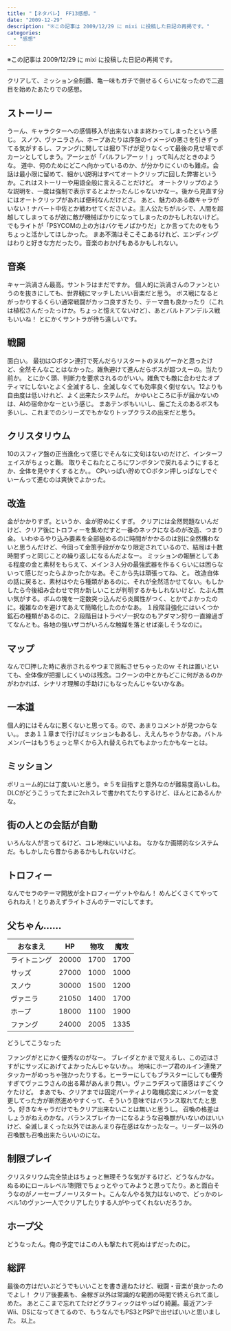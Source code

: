 ---
title: "【ネタバレ】 FF13感想。"
date: "2009-12-29"
description: "※この記事は 2009/12/29 に mixi に投稿した日記の再掲です。"
categories:
  - "感想"
---

※この記事は 2009/12/29 に mixi に投稿した日記の再掲です。

---

クリアして、ミッション全制覇、亀一味もガチで倒せるくらいになったので二週目を始めたあたりでの感想。

## ストーリー

うーん、キャラクターへの感情移入が出来ないまま終わってしまったという感じ。
スノウ、ヴァニラさん、ホープあたりは序盤のイメージの悪さを引きずってる気がするし、ファングに関しては掘り下げが足りなくって最後の見せ場でポカーンとしてしまう。アーシェが「バルフレアーッ！」って叫んだときのような。
道中、何のためにどこへ向かっているのか、が分かりにくいのも難点。会話は最小限に留めて、細かい説明はすべてオートクリップに回した弊害というか。これはストーリーや用語全般に言えることだけど。
オートクリップのような説明を、一度は強制で表示するとよかったんじゃないかなー。後から見直す分にはオートクリップがあれば便利なんだけどさ。
あと、魅力のある敵キャラがいない！ナバート中佐とか戦わせてくださいよ。主人公たちがルシで、人間を超越してしまってるが故に敵が機械ばかりになってしまったのかもしれないけど。でもライトが「PSYCOMの上の方はバケモノばかりだ」とか言ってたのをもうちょっと活かしてほしかった。
まあ不満はそこそこあるけれど、エンディングはわりと好きな方だったり。音楽のおかげもあるかもしれない。

## 音楽

キャー浜渦さん最高。サントラはまだですか。
個人的に浜渦さんのファンというのを抜きにしても、世界観にマッチしたいい音楽だと思う。
ボス戦になるとがっかりするくらい通常戦闘がカッコ良すぎたり、テーマ曲も良かったり（これは植松さんだったっけか。ちょっと憶えてないけど）、あとバルトアンデルス戦もいいね！
とにかくサントラが待ち遠しいです。

## 戦闘

面白い。
最初は○ボタン連打で死んだらリスタートのヌルゲーかと思ったけど、全然そんなことはなかった。雑魚避けて進んだらボスが超つえーの。当たり前か。
とにかく頭、判断力を要求されるのがいい。雑魚でも敵に合わせたオプティマにしないとよく全滅するし、全滅しなくても効率良く倒せない。12よりも自由度は低いけれど、よく出来たシステムだ。
かゆいところに手が届かないのは、AIの宿命かなーという感じ。
まあテンポもいいし、歯ごたえのあるボスも多いし、これまでのシリーズでもかなりトップクラスの出来だと思う。

## クリスタリウム

10のスフィア盤の正当進化って感じでそんなに文句はないのだけど、インターフェイスがちょっと難。
取りそこねたところにワンボタンで戻れるようにするとか、全体を見やすくするとか。。
CPいっぱい貯めて○ボタン押しっぱなしでぐいーんって進むのは爽快でよかった。

## 改造

金がかかりすぎ。というか、金が貯めにくすぎ。
クリアには全然問題ないんだけど、クリア後にトロフィーを集めだすと一番のネックになるのが改造、つまり金。
いわゆるやり込み要素を全部極めるのに時間がかかるのは別に全然構わないと思うんだけど、今回って金策手段がかなり限定されているので、結局は十数時間ずっと同じことの繰り返しになるんだよなー。
ミッションの報酬としてある程度の金と素材をもらえて、メイン３人分の最強武器を作るくらいには困らないって感じだったらよかったかなあ。そこから先は頑張ってね、と。
改造自体の話に戻ると、素材はやたら種類があるのに、それが全然活かせてない。もしかしたら今後組み合わせで何か新しいことが判明するかもしれないけど、たぶん無い気がする。ボムの塊を一定数突っ込んだら炎属性がつく、とかでよかったのに。複雑なのを避けてあえて簡略化したのかなあ。
１段階目強化にはいくつか鉱石の種類があるのに、２段階目はトラペゾ一択なのもアダマン狩り一直線過ぎてなんとも。各地の強いザコがいろんな触媒を落とせば楽しそうなのに。

## マップ

なんで□押した時に表示されるやつまで回転させちゃったのｗ
それは置いといても、全体像が把握しにくいのは残念。コクーンの中とかもどこに何があるのかがわかれば、シナリオ理解の手助けにもなったんじゃないかなあ。

## 一本道

個人的にはそんなに悪くないと思ってる。ので、あまりコメントが見つからない。。
まあ１１章まで行けばミッションもあるし、ええんちゃうかなあ。バトルメンバーはもうちょっと早くから入れ替えられてもよかったかもなーとは。

## ミッション

ボリューム的には丁度いいと思う。☆５を目指すと意外なのが難易度高いしね。
DLCがどうこうってたまに2chスレで書かれてたりするけど、ほんとにあるんかな。

## 街の人との会話が自動

いろんな人が言ってるけど、コレ地味にいいよね。
なかなか画期的なシステムだ。もしかしたら昔からあるかもしれないけど。

## トロフィー

なんでセラのテーマ開放が全トロフィーゲットやねん！
めんどくさくてやってられねえ！とりあえずライトさんのテーマにしてます。

## 父ちゃん……

| おなまえ     | HP    | 物攻 | 魔攻 |
|--------------|-------|------|------|
| ライトニング | 20000 | 1700 | 1700 |
| サッズ       | 27000 | 1000 | 1000 |
| スノウ       | 30000 | 1500 | 1200 |
| ヴァニラ     | 21050 | 1400 | 1700 |
| ホープ       | 18000 | 1100 | 1900 |
| ファング     | 24000 | 2005 | 1335 |

どうしてこうなった

ファングがとにかく優秀なのがなー。
ブレイダとかまで覚えるし、この辺はさすがにサッズにあげてよかったんじゃないか。。
地味にホープ君のルイン連発アタッカーがめっちゃ強かったりする。ヒーラーにしてもブラスターにしても優秀すぎてヴァニラさんの出る幕があんまり無い。ヴァニラデスって語感はすごくウケたけど。
まあでも、クリアまでは固定パーティより臨機応変にメンバーを変更してった方が断然進めやすくって、そういう意味ではバランス取れてたと思う。好きなキャラだけでもクリア出来ないことは無いと思うし。
召喚の格差はしょうがねえのかな。バランスブレイカーになるような召喚獣がいないのはいいけど、全滅しまくった以外ではあんまり存在感はなかったなー。リーダー以外の召喚獣も召喚出来たらいいのにな。

## 制限プレイ

クリスタリウム完全禁止はちょっと無理そうな気がするけど、どうなんかな。
ぬるめにロールレベル1制限でちょっとやってみようと思ってたり。あと面白そうなのがノーセーブノーリスタート。こんなんやる気力はないので、どっかのレベル1のヴァン一人でクリアしたりする人がやってくれないだろうか。

## ホープ父

どうなったん。俺の予定ではこの人も撃たれて死ぬはずだったのに。

## 総評

最後の方はだいぶどうでもいいことを書き連ねたけど、戦闘・音楽が良かったのでよし！
クリア後要素も、金稼ぎ以外は常識的な範囲の時間で終えられて楽しめた。
あとここまで忘れてたけどグラフィックはやっぱり綺麗。最近アンチWii、DSになってきてるので、もうなんでもPS3とPSPで出せばいいと思いました。
以上。
